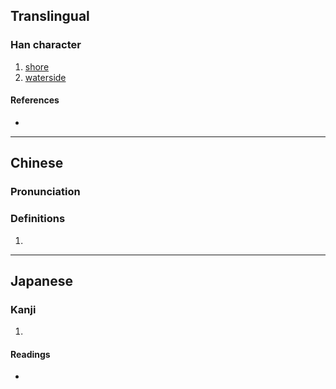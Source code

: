 {{character info/new}}
==Translingual==

===Han character===
{{Han char|rn=85|rad=水|as=11|sn=14|four=37191|canj=EBOF|ids=⿰氵祭}}

# [[shore]]
# [[waterside]]

====References====
* {{Han ref|kx=0645.030|dkj=18111|dj=1053.080|hdz=31727.040|uh=6F08|ud=28424|bh=E2B8|bd=58040}}

----

==Chinese==
{{zh-forms}}

===Pronunciation===
{{zh-pron
|m=jì
|c=zai3
|mc=
|oc=
|ma=
|cat=n
}}

===Definitions===
{{zh-hanzi}}

# {{rfdef|zh}}

----

==Japanese==

===Kanji===
{{ja-kanji|grade=|rs=水11}}

# {{rfdef|ja|sort=水11}}

====Readings====
* {{ja-readings|on=[[せい]] (sei), [[さい]] (sai)|kun=[[みずぎわ]] (mizugiwa)}}